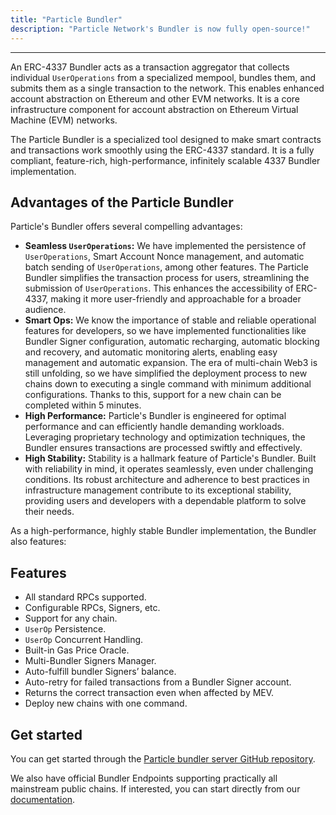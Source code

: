 ```yaml
---
title: "Particle Bundler"
description: "Particle Network's Bundler is now fully open-source!"
---
```


***

An ERC-4337 Bundler acts as a transaction aggregator that collects individual ``UserOperations`` from a specialized mempool, bundles them, and submits them as a single transaction to the network. This enables enhanced account abstraction on Ethereum and other EVM networks. It is a core infrastructure component for account abstraction on Ethereum Virtual Machine (EVM) networks.

The Particle Bundler is a specialized tool designed to make smart contracts and transactions work smoothly using the ERC-4337 standard. It is a fully compliant, feature-rich, high-performance, infinitely scalable 4337 Bundler implementation.

## Advantages of the Particle Bundler

Particle's Bundler offers several compelling advantages:

- **Seamless `UserOperations`:** We have implemented the persistence of `UserOperations`, Smart Account Nonce management, and automatic batch sending of `UserOperations`, among other features. The Particle Bundler simplifies the transaction process for users, streamlining the submission of `UserOperations`. This enhances the accessibility of ERC-4337, making it more user-friendly and approachable for a broader audience.
- **Smart Ops:** We know the importance of stable and reliable operational features for developers, so we have implemented functionalities like Bundler Signer configuration, automatic recharging, automatic blocking and recovery, and automatic monitoring alerts, enabling easy management and automatic expansion. The era of multi-chain Web3 is still unfolding, so we have simplified the deployment process to new chains down to executing a single command with minimum additional configurations. Thanks to this, support for a new chain can be completed within 5 minutes.
- **High Performance:** Particle's Bundler is engineered for optimal performance and can efficiently handle demanding workloads. Leveraging proprietary technology and optimization techniques, the Bundler ensures transactions are processed swiftly and effectively.
- **High Stability:** Stability is a hallmark feature of Particle's Bundler. Built with reliability in mind, it operates seamlessly, even under challenging conditions. Its robust architecture and adherence to best practices in infrastructure management contribute to its exceptional stability, providing users and developers with a dependable platform to solve their needs.

As a high-performance, highly stable Bundler implementation, the Bundler also features:

## Features

- All standard RPCs supported.
- Configurable RPCs, Signers, etc.
- Support for any chain.
- `UserOp` Persistence.
- `UserOp` Concurrent Handling.
- Built-in Gas Price Oracle.
- Multi-Bundler Signers Manager.
- Auto-fulfill bundler Signers’ balance.
- Auto-retry for failed transactions from a Bundler Signer account.
- Returns the correct transaction even when affected by MEV.
- Deploy new chains with one command.

## Get started

You can get started through the [Particle bundler server GitHub repository](https://github.com/Particle-Network/particle-bundler-server).

We also have official Bundler Endpoints supporting practically all mainstream public chains. If interested, you can start directly from our [documentation](/api-reference/aa/bundler/getuseroperationreceipt).